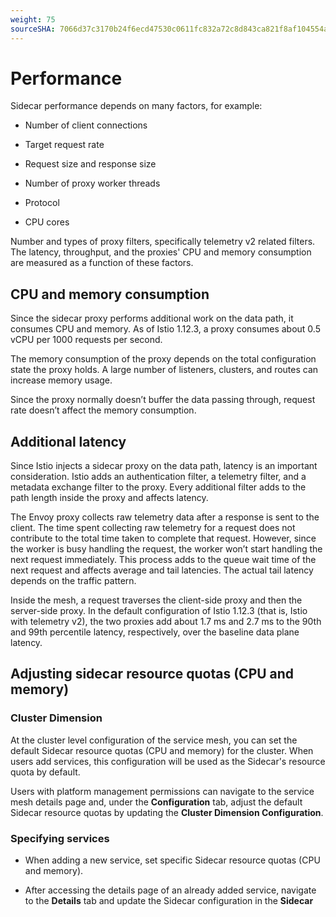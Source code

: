 ```yaml
---
weight: 75
sourceSHA: 7066d37c3170b24f6ecd47530c0611fc832a72c8d843ca821f8af104554a6f6e
---
```




# Performance

Sidecar performance depends on many factors, for example:

* Number of client connections

* Target request rate

* Request size and response size

* Number of proxy worker threads

* Protocol

* CPU cores

Number and types of proxy filters, specifically telemetry v2 related filters.
The latency, throughput, and the proxies' CPU and memory consumption are measured as a function of these factors.

   
## CPU and memory consumption


Since the sidecar proxy performs additional work on the data path, it consumes CPU and memory. As of Istio 1.12.3, a proxy consumes about 0.5 vCPU per 1000 requests per second.

The memory consumption of the proxy depends on the total configuration state the proxy holds. A large number of listeners, clusters, and routes can increase memory usage.

Since the proxy normally doesn’t buffer the data passing through, request rate doesn’t affect the memory consumption.

## Additional latency


Since Istio injects a sidecar proxy on the data path, latency is an important consideration. Istio adds an authentication filter, a telemetry filter, and a metadata exchange filter to the proxy. Every additional filter adds to the path length inside the proxy and affects latency.

The Envoy proxy collects raw telemetry data after a response is sent to the client. The time spent collecting raw telemetry for a request does not contribute to the total time taken to complete that request. However, since the worker is busy handling the request, the worker won’t start handling the next request immediately. This process adds to the queue wait time of the next request and affects average and tail latencies. The actual tail latency depends on the traffic pattern.

Inside the mesh, a request traverses the client-side proxy and then the server-side proxy. In the default configuration of Istio 1.12.3 (that is, Istio with telemetry v2), the two proxies add about 1.7 ms and 2.7 ms to the 90th and 99th percentile latency, respectively, over the baseline data plane latency.


## Adjusting sidecar resource quotas (CPU and memory)

### Cluster Dimension

At the cluster level configuration of the service mesh, you can set the default Sidecar resource quotas (CPU and memory) for the cluster. When users add services, this configuration will be used as the Sidecar's resource quota by default.

Users with platform management permissions can navigate to the service mesh details page and, under the **Configuration** tab, adjust the default Sidecar resource quotas by updating the **Cluster Dimension Configuration**.

### Specifying services

* When adding a new service, set specific Sidecar resource quotas (CPU and memory).

* After accessing the details page of an already added service, navigate to the **Details** tab and update the Sidecar configuration in the **Sidecar** 